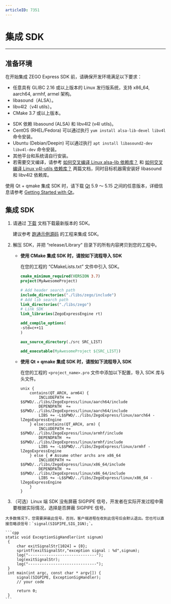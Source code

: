 ```yaml
---
articleID: 7351
---
```

# 集成 SDK

- - -

## 准备环境

在开始集成 ZEGO Express SDK 前，请确保开发环境满足以下要求：

- 任意具有 GLIBC 2.16 或以上版本的 Linux 发行版系统，支持 x86_64, aarch64, armhf, armel 架构。
- libasound（ALSA）。
- libv4l2（v4l utils）。
- CMake 3.7 或以上版本。

<Note title="说明">

- SDK 依赖 libasound (ALSA) 和 libv4l2 (v4l utils)。
- CentOS (RHEL/Fedora) 可以通过执行 `yum install alsa-lib-devel libv4l` 命令安装。
- Ubuntu (Debian/Deepin) 可以通过执行 `apt install libasound2-dev libv4l-dev` 命令安装。
- 其他平台和系统请自行安装。
- 若需要交叉编译，请参考 [如何交叉编译 Linux alsa-lib 依赖库？](http://doc-zh.zego.im/faq/alsa_lib_cross_compile?product=ExpressAudio&platform=linux) 和 [如何交叉编译 Linux v4l-utils 依赖库？](http://doc-zh.zego.im/faq/v4l_utils_cross_compile?product=ExpressVideo&platform=linux) 两篇文档，同时目标机器需安装好 libasound 和 libv4l2 依赖库。

</Note>



使用 Qt + qmake 集成 SDK 时，请下载 [Qt](http://download.qt.io/official_releases/qt) 5.9 ～ 5.15 之间的任意版本，详细信息请参考 [Getting Started with Qt](https://doc.qt.io/qt-5/gettingstarted.html)。

## 集成 SDK

1. 请通过 [下载](/real-time-video-linux-cpp/client-sdk/download-sdk) 文档下载最新版本的 SDK。

    建议参考 [跑通示例源码](/real-time-video-linux-cpp/quick-start/run-example-code) 的工程来集成 SDK。

2. 解压 SDK，并把 “release/Library“ 目录下的所有内容拷贝到您的工程中。

    - **使用 CMake 集成 SDK 时，请按如下流程导入 SDK**

        在您的工程的 “CMakeLists.txt” 文件中引入 SDK。

        ```cmake
        cmake_minimum_required(VERSION 3.7)
        project(MyAwesomeProject)

        # Add header search path
        include_directories("./libs/zego/include")
        # Add lib search path
        link_directories("./libs/zego")
        # Link SDK
        link_libraries(ZegoExpressEngine rt)

        add_compile_options(
        -std=c++11
        )

        aux_source_directory(./src SRC_LIST)

        add_executable(MyAwesomeProject ${SRC_LIST})
        ```

    - **使用 Qt + qmake 集成 SDK 时，请按如下流程导入 SDK**

        在您的工程的 `<project_name>.pro` 文件中添加以下配置，导入 SDK 库与头文件。

        ```qmake
        unix {
            contains(QT_ARCH, arm64) {
                INCLUDEPATH += $$PWD/../libs/ZegoExpress/linux/aarch64/include
                DEPENDPATH  += $$PWD/../libs/ZegoExpress/linux/aarch64/include
                LIBS += -L$$PWD/../libs/ZegoExpress/linux/aarch64 -lZegoExpressEngine
            } else:contains(QT_ARCH, arm) {
                INCLUDEPATH += $$PWD/../libs/ZegoExpress/linux/armhf/include
                DEPENDPATH  += $$PWD/../libs/ZegoExpress/linux/armhf/include
                LIBS += -L$$PWD/../libs/ZegoExpress/linux/armhf -lZegoExpressEngine
            } else { # Assume other archs are x86_64
                INCLUDEPATH += $$PWD/../libs/ZegoExpress/linux/x86_64/include
                DEPENDPATH  += $$PWD/../libs/ZegoExpress/linux/x86_64/include
                LIBS += -L$$PWD/../libs/ZegoExpress/linux/x86_64 -lZegoExpressEngine
            }
        }
        ```
3. （可选）Linux 端 SDK 没有屏蔽 SIGPIPE 信号，开发者在实际开发过程中需要根据实际情况，选择是否屏蔽 SIGPIPE 信号。

<Warning title="注意">


    大多数情况下，您需要屏蔽此信号，否则，客户端进程在收到此信号后会默认退出。您也可以直接忽略该信号：`signal(SIGPIPE,SIG_IGN);`。

</Warning>



    ```cpp
    static void ExceptionSigHandler(int signum)
     {
         char exitSignalStr[1024] = {0};
         sprintf(exitSignalStr,"exception signal : %d",signum);
         log("------------------------------");
         log(exitSignalStr);
         log("------------------------------");
     }
     int main(int argc, const char * argv[]) {
         signal(SIGPIPE, ExceptionSigHandler);
         // your code

         return 0;
     }
    ```

